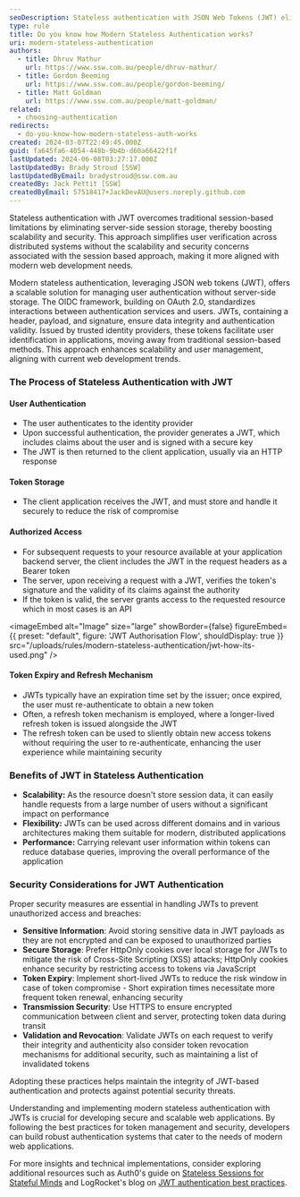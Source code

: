 ```yaml
---
seoDescription: Stateless authentication with JSON Web Tokens (JWT) eliminates server-side session storage, enhancing scalability and security for modern web development.
type: rule
title: Do you know how Modern Stateless Authentication works?
uri: modern-stateless-authentication
authors:
  - title: Dhruv Mathur
    url: https://www.ssw.com.au/people/dhruv-mathur/
  - title: Gordon Beeming
    url: https://www.ssw.com.au/people/gordon-beeming/
  - title: Matt Goldman
    url: https://www.ssw.com.au/people/matt-goldman/
related:
  - choosing-authentication
redirects:
  - do-you-know-how-modern-stateless-auth-works
created: 2024-03-07T22:49:45.000Z
guid: fa645fa6-4054-448b-9b4b-d60a66422f1f
lastUpdated: 2024-06-08T03:27:17.000Z
lastUpdatedBy: Brady Stroud [SSW]
lastUpdatedByEmail: bradystroud@ssw.com.au
createdBy: Jack Pettit [SSW]
createdByEmail: 57518417+JackDevAU@users.noreply.github.com
---
```


Stateless authentication with JWT overcomes traditional session-based limitations by eliminating server-side session storage, thereby boosting scalability and security. This approach simplifies user verification across distributed systems without the scalability and security concerns associated with the session based approach, making it more aligned with modern web development needs.
<youtubeEmbed url="https://www.youtube.com/embed/P2CPd9ynFLg" description="Video: Why is JWT popular (5 min)" />

Modern stateless authentication, leveraging JSON web tokens (JWT), offers a scalable solution for managing user authentication without server-side storage. The OIDC framework, building on OAuth 2.0, standardizes interactions between authentication services and users. JWTs, containing a header, payload, and signature, ensure data integrity and authentication validity. Issued by trusted identity providers, these tokens facilitate user identification in applications, moving away from traditional session-based methods. This approach enhances scalability and user management, aligning with current web development trends.

### The Process of Stateless Authentication with JWT

#### User Authentication

- The user authenticates to the identity provider
- Upon successful authentication, the provider generates a JWT, which includes claims about the user and is signed with a secure key
- The JWT is then returned to the client application, usually via an HTTP response

#### Token Storage

- The client application receives the JWT, and must store and handle it securely to reduce the risk of compromise

#### Authorized Access

- For subsequent requests to your resource available at your application backend server, the client includes the JWT in the request headers as a Bearer token
- The server, upon receiving a request with a JWT, verifies the token's signature and the validity of its claims against the authority
- If the token is valid, the server grants access to the requested resource which in most cases is an API


<imageEmbed
  alt="Image"
  size="large"
  showBorder={false}
  figureEmbed={{
    preset: "default",
    figure: 'JWT Authorisation Flow',
    shouldDisplay: true
  }}
  src="/uploads/rules/modern-stateless-authentication/jwt-how-its-used.png"
/>

#### Token Expiry and Refresh Mechanism

- JWTs typically have an expiration time set by the issuer; once expired, the user must re-authenticate to obtain a new token
- Often, a refresh token mechanism is employed, where a longer-lived refresh token is issued alongside the JWT
- The refresh token can be used to sliently obtain new access tokens without requiring the user to re-authenticate, enhancing the user experience while maintaining security

### Benefits of JWT in Stateless Authentication

- **Scalability:** As the resource doesn't store session data, it can easily handle requests from a large number of users without a significant impact on performance
- **Flexibility:** JWTs can be used across different domains and in various architectures making them suitable for modern, distributed applications
- **Performance:** Carrying relevant user information within tokens can reduce database queries, improving the overall performance of the application

### Security Considerations for JWT Authentication

Proper security measures are essential in handling JWTs to prevent unauthorized access and breaches:

- **Sensitive Information**: Avoid storing sensitive data in JWT payloads as they are not encrypted and can be exposed to unauthorized parties
- **Secure Storage**: Prefer HttpOnly cookies over local storage for JWTs to mitigate the risk of Cross-Site Scripting (XSS) attacks; HttpOnly cookies enhance security by restricting access to tokens via JavaScript
- **Token Expiry**: Implement short-lived JWTs to reduce the risk window in case of token compromise - Short expiration times necessitate more frequent token renewal, enhancing security
- **Transmission Security**: Use HTTPS to ensure encrypted communication between client and server, protecting token data during transit
- **Validation and Revocation**: Validate JWTs on each request to verify their integrity and authenticity also consider token revocation mechanisms for additional security, such as maintaining a list of invalidated tokens

Adopting these practices helps maintain the integrity of JWT-based authentication and protects against potential security threats.

Understanding and implementing modern stateless authentication with JWTs is crucial for developing secure and scalable web applications. By following the best practices for token management and security, developers can build robust authentication systems that cater to the needs of modern web applications.

For more insights and technical implementations, consider exploring additional resources such as Auth0's guide on [Stateless Sessions for Stateful Minds](https://auth0.com/blog/stateless-auth-for-stateful-minds/) and LogRocket's blog on [JWT authentication best practices](https://blog.logrocket.com/jwt-authentication-best-practices/).
